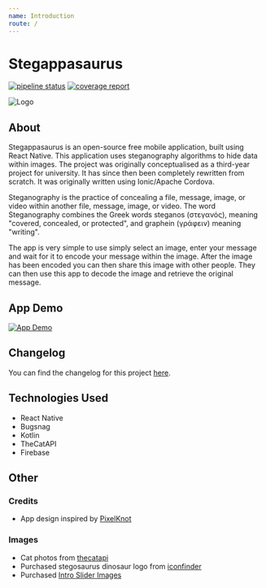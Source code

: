 ```yaml
---
name: Introduction
route: /
---
```


# Stegappasaurus

[![pipeline status](https://gitlab.com/hmajid2301/stegappasaurus/badges/master/pipeline.svg)](https://gitlab.com/hmajid2301/stegappasaurus/commits/master)
[![coverage report](https://gitlab.com/hmajid2301/stegappasaurus/badges/master/coverage.svg)](https://gitlab.com/hmajid2301/stegappasaurus/commits/master)

![Logo](../src/assets/images/logo-light.png)

## About

Stegappasaurus is an open-source free mobile application, built using React Native. This application uses steganography algorithms to hide data within images.
The project was originally conceptualised as a third-year project for university. It has since then been completely rewritten from scratch. It was originally written using Ionic/Apache Cordova.

Steganography is the practice of concealing a file, message, image, or video within another file, message, image, or video. The word Steganography combines the Greek words steganos (στεγανός), meaning "covered, concealed, or protected", and graphein (γράφειν) meaning "writing".

The app is very simple to use simply select an image, enter your message and wait for it to encode your message within the image. After the image has been encoded you can then share this image with other people. They can then use this app to decode the image and retrieve the original message.

## App Demo

[![App Demo](http://i3.ytimg.com/vi/ZTGQ0WV3xrE/maxresdefault.jpg)](http://www.youtube.com/watch?v=ZTGQ0WV3xrE 'App Demo')

## Changelog

You can find the changelog for this project [here](https://gitlab.com/hmajid2301/stegappasaurus/blob/master/CHANGELOG.md).

## Technologies Used

- React Native
- Bugsnag
- Kotlin
- TheCatAPI
- Firebase

## Other

### Credits

- App design inspired by [PixelKnot](https://play.google.com/store/apps/details?id=info.guardianproject.pixelknot)

### Images

- Cat photos from [thecatapi](https://thecatapi.com)
- Purchased stegosaurus dinosaur logo from [iconfinder](https://www.iconfinder.com/icons/380124/animal_big_experience_dino_paleontology_reptile_stegosaurus_zababa_icon#size=512)
- Purchased [Intro Slider Images](https://www.dreamstime.com/vladwel_info)
